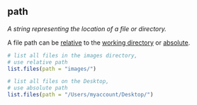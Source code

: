 ## path

<dfn>A string representing the location of a file or directory.</dfn>

A file path can be [relative](#relative.path) to the [working directory](#working.directory) or [absolute](#absolute.path).

```r
# list all files in the images directory, 
# use relative path
list.files(path = "images/")
```


```r
# list all files on the Desktop, 
# use absolute path
list.files(path = "/Users/myaccount/Desktop/")
```